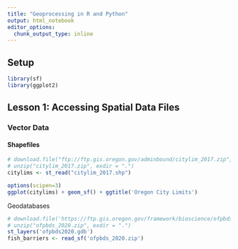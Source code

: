 ```yaml
---
title: "Geoprocessing in R and Python"
output: html_notebook
editor_options:
  chunk_output_type: inline
---
```

## Setup
```r
library(sf)
library(ggplot2)
```

## Lesson 1: Accessing Spatial Data Files

### Vector Data

#### Shapefiles
```r
# download.file("ftp://ftp.gis.oregon.gov/adminbound/citylim_2017.zip","citylim_2017.zip")
# unzip("citylim_2017.zip", exdir = ".")
citylims <- st_read("citylim_2017.shp")
```

```r
options(scipen=3)
ggplot(citylims) + geom_sf() + ggtitle('Oregon City Limits')
```


Geodatabases
```r
# download.file('https://ftp.gis.oregon.gov/framework/bioscience/ofpbds_2020.zip','ofpbds_2020.zip')
# unzip("ofpbds_2020.zip", exdir = ".")
st_layers('ofpbds2020.gdb')
fish_barriers <- read_sf('ofpbds_2020.zip')
```
